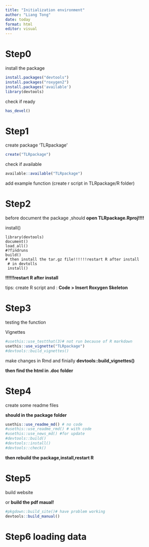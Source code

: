 ```yaml
---
title: "Initialization environment"
author: "Liang Tong"
date: today
format: html
editor: visual
---
```


# Step0

install the package

```r
install.packages("devtools")
install.packages("roxygen2")
install.packages('available')
library(devtools)
```

check if ready

```r
has_devel()
```

# Step1

create package 'TLRpackage'

```r
create("TLRpackage")
```

check if available

```r
available::available("TLRpackage")
```

add example function (create r script in TLRpackage/R folder)

# Step2

before document the package ,should **open TLRpackage.Rproj!!!!**

install()

```         
library(devtools)
document()
load_all()
#?findruns
build()
# then install the tar.gz file!!!!!!restart R after install
 # in devtolls
 install()
```

**!!!!!!restart R after install**

tips: create R script and : **Code \> Insert Roxygen Skeleton**

# Step3

testing the function

Vignettes

```r

#usethis::use_testthat(3)# not run because of R markdown
usethis::use_vignette("TLRpackage")
#devtools::build_vignettes()
```

make changes in Rmd and finially **devtools::build_vignettes()**

**then find the html in .doc folder**

# Step4

create some readme files

**should in the package folder**

```r
usethis::use_readme_md() # no code 
#usethis::use_readme_rmd() # with code
#usethis::use_news_md() #for update
#devtools::build() 
#devtools::install() 
#devtools::check() 
```

**then rebuild the package,install,restart R**

# Step5

build website

or **build the pdf maual!**

```r
#pkgdown::build_site()# have problem working
devtools::build_manual()
```

# Step6 loading data
